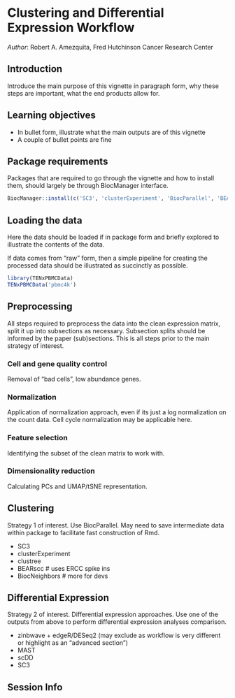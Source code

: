 # Clustering and Differential Expression Workflow

_Author_: Robert A. Amezquita, Fred Hutchinson Cancer Research Center

## Introduction

Introduce the main purpose of this vignette in paragraph form, why these steps are important, what the end products allow for.

## Learning objectives

* In bullet form, illustrate what the main outputs are of this vignette
* A couple of bullet points are fine

## Package requirements

Packages that are required to go through the vignette and how to install them, should largely be through BiocManager interface.

```r
BiocManager::install(c('SC3', 'clusterExperiment', 'BiocParallel', 'BEARscc', 'zinbwave', 'edgeR', 'DESeq2', 'MAST', 'scDD'))

```

## Loading the data

Here the data should be loaded if in package form and briefly explored to illustrate the contents of the data. 

If data comes from "raw" form, then a simple pipeline for creating the processed data should be illustrated as succinctly as possible.

```r
library(TENxPBMCData)
TENxPBMCData('pbmc4k')
```

## Preprocessing

All steps required to preprocess the data into the clean expression matrix, split it up into subsections as necessary. Subsection splits should be informed by the paper (sub)sections. This is all steps prior to the main strategy of interest.

### Cell and gene quality control

Removal of "bad cells", low abundance genes. 

### Normalization

Application of normalization approach, even if its just a log normalization on the count data. Cell cycle normalization may be applicable here.

### Feature selection

Identifying the subset of the clean matrix to work with.

### Dimensionality reduction

Calculating PCs and UMAP/tSNE representation.

## Clustering

Strategy 1 of interest. Use BiocParallel. May need to save intermediate data within package to facilitate fast construction of Rmd.

* SC3
* clusterExperiment
* clustree
* BEARscc # uses ERCC spike ins
* BiocNeighbors # more for devs

## Differential Expression

Strategy 2 of interest. Differential expression approaches. Use one of the outputs from above to perform differential expression analyses comparison.

* zinbwave + edgeR/DESeq2 (may exclude as workflow is very different or highlight as an "advanced section")
* MAST
* scDD
* SC3

## Session Info

```r

```
